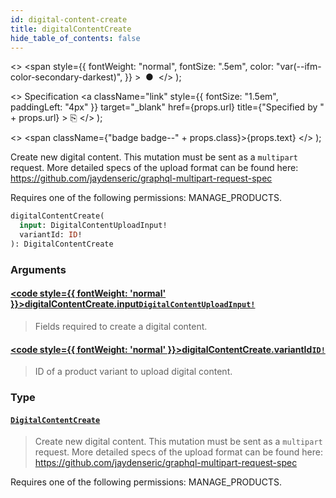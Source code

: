 ```yaml
---
id: digital-content-create
title: digitalContentCreate
hide_table_of_contents: false
---
```


  <>
    <span
      style={{
        fontWeight: "normal",
        fontSize: ".5em",
        color: "var(--ifm-color-secondary-darkest)",
      }}
    >
      &nbsp;●&nbsp;
    </span>
  </>
);

  <>
    Specification
    <a
      className="link"
      style={{ fontSize: "1.5em", paddingLeft: "4px" }}
      target="\_blank"
      href={props.url}
      title={"Specified by " + props.url}
    >
      ⎘
    </a>
  </>
);

  <>
    <span className={"badge badge--" + props.class}>{props.text}</span>
  </>
);

Create new digital content. This mutation must be sent as a `multipart` request. More detailed specs of the upload format can be found here: https://github.com/jaydenseric/graphql-multipart-request-spec

Requires one of the following permissions: MANAGE_PRODUCTS.

```graphql
digitalContentCreate(
  input: DigitalContentUploadInput!
  variantId: ID!
): DigitalContentCreate
```

### Arguments

#### [<code style={{ fontWeight: 'normal' }}>digitalContentCreate.<b>input</b></code>](#)<Bullet />[`DigitalContentUploadInput!`](../../../storefront/products/inputs/digital-content-upload-input) <Badge class="secondary" text="non-null"/> <Badge class="secondary" text="input"/>

> Fields required to create a digital content.

#### [<code style={{ fontWeight: 'normal' }}>digitalContentCreate.<b>variantId</b></code>](#)<Bullet />[`ID!`](../../../storefront/miscellaneous/scalars/id) <Badge class="secondary" text="non-null"/> <Badge class="secondary" text="scalar"/>

> ID of a product variant to upload digital content.

### Type

#### [`DigitalContentCreate`](../../../storefront/products/objects/digital-content-create) <Badge class="secondary" text="object"/>

> Create new digital content. This mutation must be sent as a `multipart` request. More detailed specs of the upload format can be found here: https://github.com/jaydenseric/graphql-multipart-request-spec

Requires one of the following permissions: MANAGE_PRODUCTS.

>
